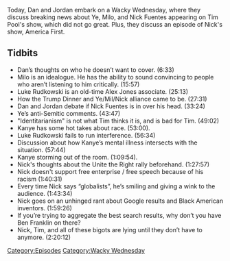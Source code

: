 {{DEFAULTSORT:
    #_EPISODE_0752:Ye Took A Dip In The Pool
}}{{Episode
    | title           = Ye Took A Dip In The Pool
    | caption         = [https://knowledgefight.libsyn.com/752-ye-took-a-dip-in-the-pool Listen to this episode on Libsyn]
    | episodeNumber   = 752
    | length          = 02:31:47
    | airDate         = November 30, 2022
    | episodeType     = [[:Category:Wacky Wednesday|Wacky Wednesday]]
    | appearance      = [[Nick Fuentes]], [[Kanye West]], [[Tim Pool]], [[Donald Trump]], [[Thomas Edison]], [[Milo Yiannopoulos]], [[Jared Kushner]], [[Barack Obama]], [[Dave Rubin]], [[Steven Crowder]], [[Bill O'Reilly]], [[Luke Rudkowski]]
    | previousEpisode = [[751: November 20-21, 2022]]
    | nextEpisode     = [[753: December 1, 2022]]
}}

{{Stub}}

Today, Dan and Jordan embark on a Wacky Wednesday, where they discuss breaking news about Ye, Milo, and Nick Fuentes appearing on Tim Pool's show, which did not go great. Plus, they discuss an episode of Nick's show, America First.

== Tidbits ==

* Dan’s thoughts on who he doesn’t want to cover. (6:33)
* Milo is an idealogue. He has the ability to sound convincing to people who aren’t listening to him critically. (15:57)
* Luke Rudkowski is an old-time Alex Jones associate. (25:13)
* How the Trump Dinner and Ye/Mil/Nick alliance came to be. (27:31)
* Dan and Jordan debate if Nick Fuentes is in over his head. (33:24)
* Ye’s anti-Semitic comments. (43:47)
* "Identitarianism" is not what Tim thinks it is, and is bad for Tim. (49:02)
* Kanye has some hot takes about race. (53:00).
* Luke Rudkowski fails to run interference. (56:34)
* Discussion about how Kanye’s mental illness intersects with the situation. (57:44)
* Kanye storming out of the room. (1:09:54).
* Nick's thoughts about the Unite the Right rally beforehand. (1:27:57)
* Nick doesn't support free enterprise / free speech because of his racism (1:40:31)
* Every time Nick says “globalists”, he’s smiling and giving a wink to the audience. (1:43:34)
* Nick goes on an unhinged rant about Google results and Black American inventors. (1:59:26)
* If you’re trying to aggregate the best search results, why don’t you have Ben Franklin on there?
* Nick, Tim, and all of these bigots are lying until they don’t have to anymore. (2:20:12)

[[Category:Episodes]]
[[Category:Wacky Wednesday]]
